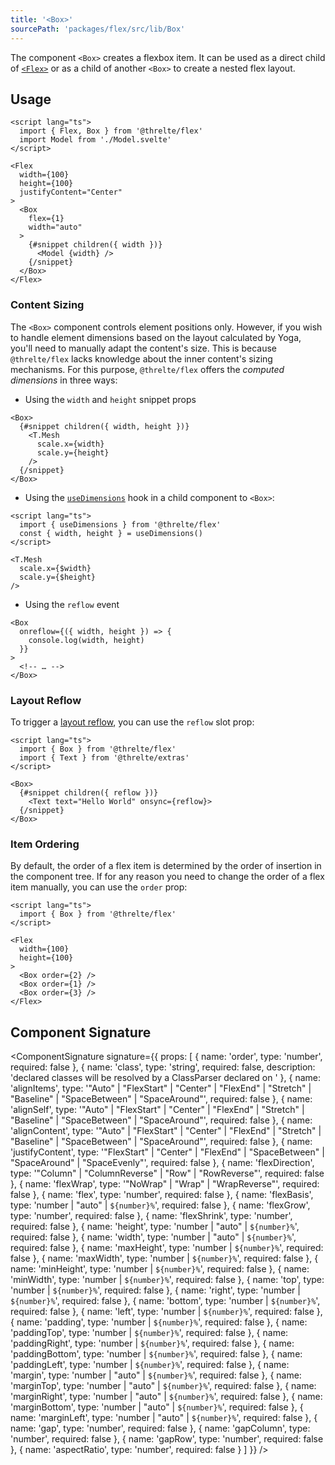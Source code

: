 ```yaml
---
title: '<Box>'
sourcePath: 'packages/flex/src/lib/Box'
---
```


The component `<Box>` creates a flexbox item. It can be used as a direct child
of [`<Flex>`](/reference/flex/components/flex) or as a child of another `<Box>` to
create a nested flex layout.

## Usage

```svelte
<script lang="ts">
  import { Flex, Box } from '@threlte/flex'
  import Model from './Model.svelte'
</script>

<Flex
  width={100}
  height={100}
  justifyContent="Center"
>
  <Box
    flex={1}
    width="auto"
  >
    {#snippet children({ width })}
      <Model {width} />
    {/snippet}
  </Box>
</Flex>
```

### Content Sizing

The `<Box>` component controls element positions only. However, if you wish to
handle element dimensions based on the layout calculated by Yoga, you'll need to
manually adapt the content's size. This is because `@threlte/flex` lacks
knowledge about the inner content's sizing mechanisms. For this purpose,
`@threlte/flex` offers the _computed dimensions_ in three ways:

- Using the `width` and `height` snippet props

```svelte
<Box>
  {#snippet children({ width, height })}
    <T.Mesh
      scale.x={width}
      scale.y={height}
    />
  {/snippet}
</Box>
```

- Using the [`useDimensions`](/reference/flex/use-dimensions) hook in a child component to `<Box>`:

```svelte title="Child.svelte"
<script lang="ts">
  import { useDimensions } from '@threlte/flex'
  const { width, height } = useDimensions()
</script>

<T.Mesh
  scale.x={$width}
  scale.y={$height}
/>
```

- Using the `reflow` event

```svelte
<Box
  onreflow={({ width, height }) => {
    console.log(width, height)
  }}
>
  <!-- … -->
</Box>
```

### Layout Reflow

To trigger a [layout reflow](/reference/flex/components/flex#layout-reflow), you can use the `reflow` slot prop:

```svelte
<script lang="ts">
  import { Box } from '@threlte/flex'
  import { Text } from '@threlte/extras'
</script>

<Box>
  {#snippet children({ reflow })}
    <Text text="Hello World" onsync={reflow}>
  {/snippet}
</Box>
```

### Item Ordering

By default, the order of a flex item is determined by the order of insertion in
the component tree. If for any reason you need to change the order of a flex
item manually, you can use the `order` prop:

```svelte
<script lang="ts">
  import { Box } from '@threlte/flex'
</script>

<Flex
  width={100}
  height={100}
>
  <Box order={2} />
  <Box order={1} />
  <Box order={3} />
</Flex>
```

## Component Signature

<ComponentSignature
  signature={{
    props: [
      { name: 'order', type: 'number', required: false },
      {
        name: 'class',
        type: 'string',
        required: false,
        description: 'declared classes will be resolved by a ClassParser declared on <Flex>'
      },
      {
        name: 'alignItems',
        type: '"Auto" | "FlexStart" | "Center" | "FlexEnd" | "Stretch" | "Baseline" | "SpaceBetween" | "SpaceAround"',
        required: false
      },
      {
        name: 'alignSelf',
        type: '"Auto" | "FlexStart" | "Center" | "FlexEnd" | "Stretch" | "Baseline" | "SpaceBetween" | "SpaceAround"',
        required: false
      },
      {
        name: 'alignContent',
        type: '"Auto" | "FlexStart" | "Center" | "FlexEnd" | "Stretch" | "Baseline" | "SpaceBetween" | "SpaceAround"',
        required: false
      },
      {
        name: 'justifyContent',
        type: '"FlexStart" | "Center" | "FlexEnd" | "SpaceBetween" | "SpaceAround" | "SpaceEvenly"',
        required: false
      },
      {
        name: 'flexDirection',
        type: '"Column" | "ColumnReverse" | "Row" | "RowReverse"',
        required: false
      },
      { name: 'flexWrap', type: '"NoWrap" | "Wrap" | "WrapReverse"', required: false },
      { name: 'flex', type: 'number', required: false },
      { name: 'flexBasis', type: 'number | "auto" | `${number}%`', required: false },
      { name: 'flexGrow', type: 'number', required: false },
      { name: 'flexShrink', type: 'number', required: false },
      { name: 'height', type: 'number | "auto" | `${number}%`', required: false },
      { name: 'width', type: 'number | "auto" | `${number}%`', required: false },
      { name: 'maxHeight', type: 'number | `${number}%`', required: false },
      { name: 'maxWidth', type: 'number | `${number}%`', required: false },
      { name: 'minHeight', type: 'number | `${number}%`', required: false },
      { name: 'minWidth', type: 'number | `${number}%`', required: false },
      { name: 'top', type: 'number | `${number}%`', required: false },
      { name: 'right', type: 'number | `${number}%`', required: false },
      { name: 'bottom', type: 'number | `${number}%`', required: false },
      { name: 'left', type: 'number | `${number}%`', required: false },
      { name: 'padding', type: 'number | `${number}%`', required: false },
      { name: 'paddingTop', type: 'number | `${number}%`', required: false },
      { name: 'paddingRight', type: 'number | `${number}%`', required: false },
      { name: 'paddingBottom', type: 'number | `${number}%`', required: false },
      { name: 'paddingLeft', type: 'number | `${number}%`', required: false },
      { name: 'margin', type: 'number | "auto" | `${number}%`', required: false },
      { name: 'marginTop', type: 'number | "auto" | `${number}%`', required: false },
      { name: 'marginRight', type: 'number | "auto" | `${number}%`', required: false },
      { name: 'marginBottom', type: 'number | "auto" | `${number}%`', required: false },
      { name: 'marginLeft', type: 'number | "auto" | `${number}%`', required: false },
      { name: 'gap', type: 'number', required: false },
      { name: 'gapColumn', type: 'number', required: false },
      { name: 'gapRow', type: 'number', required: false },
      { name: 'aspectRatio', type: 'number', required: false }
    ]
  }}
/>
